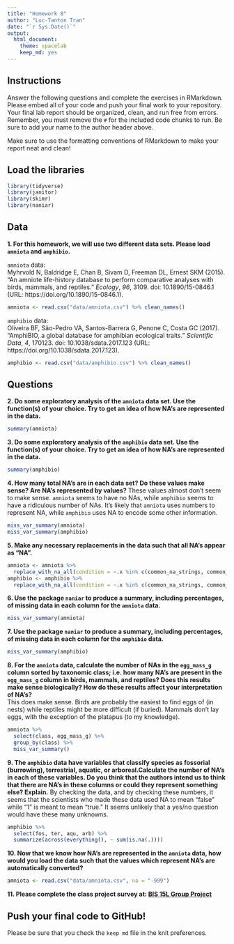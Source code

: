 ```yaml
---
title: "Homework 8"
author: "Luc-Tanton Tran"
date: "`r Sys.Date()`"
output:
  html_document: 
    theme: spacelab
    keep_md: yes
---
```


## Instructions
Answer the following questions and complete the exercises in RMarkdown. Please embed all of your code and push your final work to your repository. Your final lab report should be organized, clean, and run free from errors. Remember, you must remove the `#` for the included code chunks to run. Be sure to add your name to the author header above.  

Make sure to use the formatting conventions of RMarkdown to make your report neat and clean!  

## Load the libraries
```r
library(tidyverse)
library(janitor)
library(skimr)
library(naniar)
``` 

## Data
**1. For this homework, we will use two different data sets. Please load `amniota` and `amphibio`.**  

`amniota` data:  
Myhrvold N, Baldridge E, Chan B, Sivam D, Freeman DL, Ernest SKM (2015). “An amniote life-history
database to perform comparative analyses with birds, mammals, and reptiles.” _Ecology_, *96*, 3109.
doi: 10.1890/15-0846.1 (URL: https://doi.org/10.1890/15-0846.1).
```r
amniota <- read.csv("data/amniota.csv") %>% clean_names()
```

`amphibio` data:  
Oliveira BF, São-Pedro VA, Santos-Barrera G, Penone C, Costa GC (2017). “AmphiBIO, a global database
for amphibian ecological traits.” _Scientific Data_, *4*, 170123. doi: 10.1038/sdata.2017.123 (URL:
https://doi.org/10.1038/sdata.2017.123).
```r
amphibio <- read.csv("data/amphibio.csv") %>% clean_names()
```

## Questions  
**2. Do some exploratory analysis of the `amniota` data set. Use the function(s) of your choice. Try to get an idea of how NA's are represented in the data.**  
```r
summary(amniota)
```

**3. Do some exploratory analysis of the `amphibio` data set. Use the function(s) of your choice. Try to get an idea of how NA's are represented in the data.**  
```r
summary(amphibio)
```

**4. How many total NA's are in each data set? Do these values make sense? Are NA's represented by values?**
These values almost don't seem to make sense. `amniota` seems to have no NAs, while `amphibio` seems to have a ridiculous number of NAs. It's likely that `amniota` uses numbers to represent NA, while `amphibio` uses NA to encode some other information.
```r
miss_var_summary(amniota)
miss_var_summary(amphibio)
```

**5. Make any necessary replacements in the data such that all NA's appear as "NA".**   
```r
amniota <- amniota %>% 
  replace_with_na_all(condition = ~.x %in% c(common_na_strings, common_na_numbers))
amphibio <- amphibio %>% 
  replace_with_na_all(condition = ~.x %in% c(common_na_strings, common_na_numbers))
```

**6. Use the package `naniar` to produce a summary, including percentages, of missing data in each column for the `amniota` data.**  
```r
miss_var_summary(amniota)
```

**7. Use the package `naniar` to produce a summary, including percentages, of missing data in each column for the `amphibio` data.**
```r
miss_var_summary(amphibio)
```

**8. For the `amniota` data, calculate the number of NAs in the `egg_mass_g` column sorted by taxonomic class; i.e. how many NA's are present in the `egg_mass_g` column in birds, mammals, and reptiles? Does this results make sense biologically? How do these results affect your interpretation of NA's?**  
This does make sense. Birds are probably the easiest to find eggs of (in nests) while reptiles might be more difficult (if buried). Mammals don't lay eggs, with the exception of the platapus (to my knowledge).
```r
amniota %>% 
  select(class, egg_mass_g) %>% 
  group_by(class) %>% 
  miss_var_summary()
```

**9. The `amphibio` data have variables that classify species as fossorial (burrowing), terrestrial, aquatic, or arboreal.Calculate the number of NA's in each of these variables. Do you think that the authors intend us to think that there are NA's in these columns or could they represent something else? Explain.**
By checking the data, and by checking these numbers, it seems that the scientists who made these data used NA to mean "false" while "1" is meant to mean "true." It seems unlikely that a yes/no question would have these many unknowns.
```r
amphibio %>% 
  select(fos, ter, aqu, arb) %>% 
  summarize(across(everything(), ~ sum(is.na(.))))
```

**10. Now that we know how NA's are represented in the `amniota` data, how would you load the data such that the values which represent NA's are automatically converted?**
```r
amniota <- read.csv("data/amniota.csv", na = "-999")
```

**11. Please complete the class project survey at: [BIS 15L Group Project](https://forms.gle/H2j69Z3ZtbLH3efW6)**

## Push your final code to GitHub!
Please be sure that you check the `keep md` file in the knit preferences.  